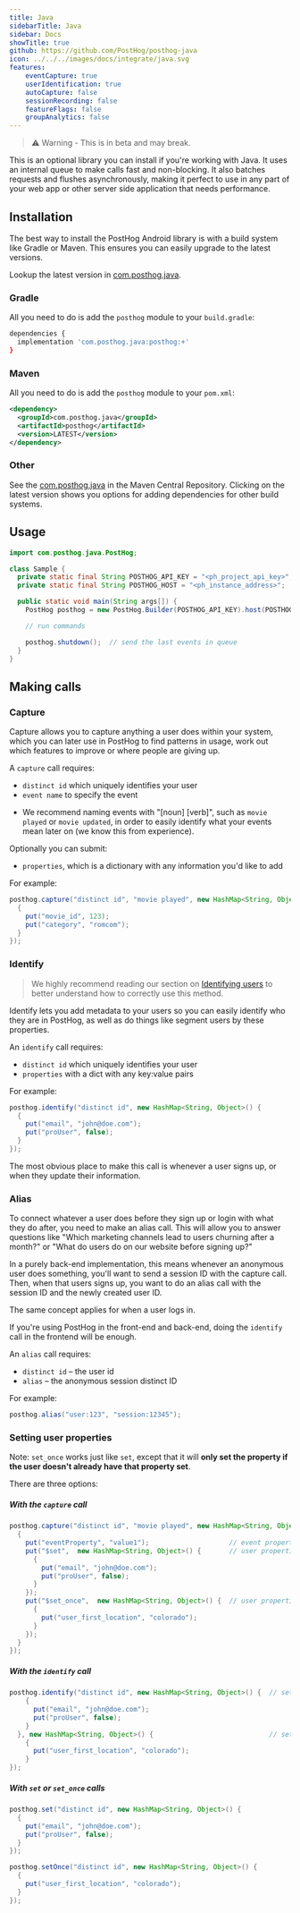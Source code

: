 ```yaml
---
title: Java
sidebarTitle: Java
sidebar: Docs
showTitle: true
github: https://github.com/PostHog/posthog-java
icon: ../../../images/docs/integrate/java.svg
features:
    eventCapture: true
    userIdentification: true
    autoCapture: false
    sessionRecording: false
    featureFlags: false
    groupAnalytics: false
---
```


<blockquote class="warning-note">
    ⚠️  Warning - This is in beta and may break.
</blockquote>

This is an optional library you can install if you're working with Java. It uses an internal queue to make calls fast and non-blocking. It also batches requests and flushes asynchronously, making it perfect to use in any part of your web app or other server side application that needs performance.

## Installation

The best way to install the PostHog Android library is with a build system like
Gradle or Maven. This ensures you can easily upgrade to the latest versions.

Lookup the latest version in [com.posthog.java](https://search.maven.org/artifact/com.posthog.java/posthog).

### Gradle

All you need to do is add the `posthog` module to your `build.gradle`:

```bash
dependencies {
  implementation 'com.posthog.java:posthog:+'
}
```

### Maven

All you need to do is add the `posthog` module to your `pom.xml`:

```xml file=pom.xml
<dependency>
  <groupId>com.posthog.java</groupId>
  <artifactId>posthog</artifactId>
  <version>LATEST</version>
</dependency>
```

### Other

See the [com.posthog.java](https://search.maven.org/artifact/com.posthog.java/posthog) in the Maven Central Repository. Clicking on the latest version shows you options for adding dependencies for other build systems.

## Usage

```java
import com.posthog.java.PostHog;

class Sample {
  private static final String POSTHOG_API_KEY = "<ph_project_api_key>";
  private static final String POSTHOG_HOST = "<ph_instance_address>";

  public static void main(String args[]) {
    PostHog posthog = new PostHog.Builder(POSTHOG_API_KEY).host(POSTHOG_HOST).build();

    // run commands

    posthog.shutdown();  // send the last events in queue
  }
}
```

## Making calls

### Capture

Capture allows you to capture anything a user does within your system, which you can later use in PostHog to find patterns in usage, work out which features to improve or where people are giving up.

A `capture` call requires:

-   `distinct id` which uniquely identifies your user
-   `event name` to specify the event

*   We recommend naming events with "[noun] [verb]", such as `movie played` or `movie updated`, in order to easily identify what your events mean later on (we know this from experience).

Optionally you can submit:

-   `properties`, which is a dictionary with any information you'd like to add

For example:

```java
posthog.capture("distinct id", "movie played", new HashMap<String, Object>() {
  {
    put("movie_id", 123);
    put("category", "romcom");
  }
});
```

### Identify

> We highly recommend reading our section on [Identifying users](/docs/integrate/identifying-users) to better understand how to correctly use this method.

Identify lets you add metadata to your users so you can easily identify who they are in PostHog, as well as do things
like segment users by these properties.

An `identify` call requires:

-   `distinct id` which uniquely identifies your user
-   `properties` with a dict with any key:value pairs

For example:

```java
posthog.identify("distinct id", new HashMap<String, Object>() {
  {
    put("email", "john@doe.com");
    put("proUser", false);
  }
});
```

The most obvious place to make this call is whenever a user signs up, or when they update their information.

### Alias

To connect whatever a user does before they sign up or login with what they do after, you need to make an alias call. This will allow you to answer questions like "Which marketing channels lead to users churning after a month?" or "What do users do on our website before signing up?"

In a purely back-end implementation, this means whenever an anonymous user does something, you'll want to send a session ID with the capture call. Then, when that users signs up, you want to do an alias call with the session ID and the newly created user ID.

The same concept applies for when a user logs in.

If you're using PostHog in the front-end and back-end, doing the `identify` call in the frontend will be enough.

An `alias` call requires:
-   `distinct id` – the user id
-   `alias` – the anonymous session distinct ID

For example:
```java
posthog.alias("user:123", "session:12345");
```

### Setting user properties

Note: `set_once` works just like `set`, except that it will **only set the property if the user doesn't already have that property set**.

There are three options:

##### With the `capture` call

```java
posthog.capture("distinct id", "movie played", new HashMap<String, Object>() {
  {
    put("eventProperty", "value1");                    // event properties
    put("$set",  new HashMap<String, Object>() {       // user properties
      {
        put("email", "john@doe.com");
        put("proUser", false);
      }
    });
    put("$set_once",  new HashMap<String, Object>() {  // user properties
      {
        put("user_first_location", "colorado");
      }
    });
  }
});
```

##### With the `identify` call

```java
posthog.identify("distinct id", new HashMap<String, Object>() {  // set
    {
      put("email", "john@doe.com");
      put("proUser", false);
    }
  }, new HashMap<String, Object>() {                             // set_once
    {
      put("user_first_location", "colorado");
    }
});
```

##### With `set` or `set_once` calls

```java
posthog.set("distinct id", new HashMap<String, Object>() {
  {
    put("email", "john@doe.com");
    put("proUser", false);
  }
});
```

```java
posthog.setOnce("distinct id", new HashMap<String, Object>() {
  {
    put("user_first_location", "colorado");
  }
});
```
